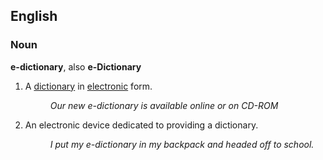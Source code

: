 {{rfd}}

==English==

===Noun===
'''e-dictionary''', also '''e-Dictionary'''

# A [[dictionary]] in [[electronic]] form.
#: ''Our new e-dictionary is available online or on CD-ROM''
# An electronic device dedicated to providing a dictionary.
#: ''I put my e-dictionary in my backpack and headed off to school.''
